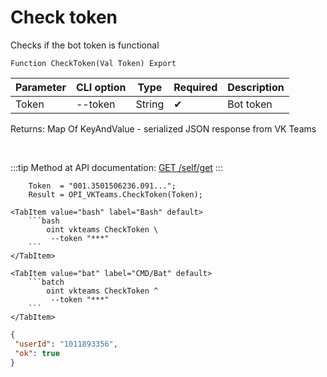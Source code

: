 ﻿---
sidebar_position: 1
description: Check token and other functions to work with VKTeams in the Open Integration Package, a free open-source integration library for 1C:Enterprise 8, OneScript and CLI
keywords: [1C, 1С, 1С:Enterprise, 1С:Enterprise 8.3, API, Integration, Services, Exchange, OneScript, CLI, VKTeams]
---


# Check token
 Checks if the bot token is functional



`Function CheckToken(Val Token) Export`

  | Parameter | CLI option | Type | Required | Description |
  |-|-|-|-|-|
  | Token | --token | String | &#x2714; | Bot token |

  
  Returns:  Map Of KeyAndValue - serialized JSON response from VK Teams

<br/>

:::tip
Method at API documentation: [GET /self/get](https://teams.vk.com/botapi/#/self/get_self_get)
:::
<br/>


```bsl title="1C:Enterprise/OneScript code example"
    Token  = "001.3501506236.091...";
    Result = OPI_VKTeams.CheckToken(Token);
```
 

 <Tabs>
  
    <TabItem value="bash" label="Bash" default>
        ```bash
            oint vkteams CheckToken \
             --token "***"
        ```
    </TabItem>
  
    <TabItem value="bat" label="CMD/Bat" default>
        ```batch
            oint vkteams CheckToken ^
             --token "***"
        ```
    </TabItem>
</Tabs>


```json title="Result"
{
 "userId": "1011893356",
 "ok": true
}
```
